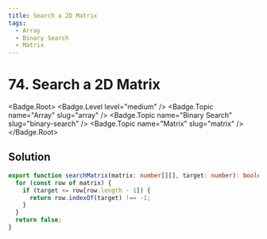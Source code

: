 ```yaml
---
title: Search a 2D Matrix
tags:
  - Array
  - Binary Search
  - Matrix
---
```


# 74. Search a 2D Matrix

<Badge.Root>
  <Badge.Level level="medium" />
  <Badge.Topic name="Array" slug="array" />
  <Badge.Topic name="Binary Search" slug="binary-search" />
  <Badge.Topic name="Matrix" slug="matrix" />
</Badge.Root>

## Solution

```typescript filename="solution.ts" copy
export function searchMatrix(matrix: number[][], target: number): boolean {
  for (const row of matrix) {
    if (target <= row[row.length - 1]) {
      return row.indexOf(target) !== -1;
    }
  }
  return false;
}
```

<ProblemLink
  codingSite="leetcode"
  href="https://leetcode.com/problems/search-a-2d-matrix"
  title="Search a 2D Matrix"
/>
